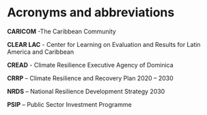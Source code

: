 # Acronyms and abbreviations {-}

**CARICOM** -The Caribbean Community 

**CLEAR LAC** - Center for Learning on Evaluation and Results for Latin America and Caribbean

**CREAD** - Climate Resilience Executive Agency of Dominica

**CRRP** – Climate Resilience and Recovery Plan 2020 – 2030

**NRDS** – National Resilience Development Strategy 2030

**PSIP** – Public Sector Investment Programme


